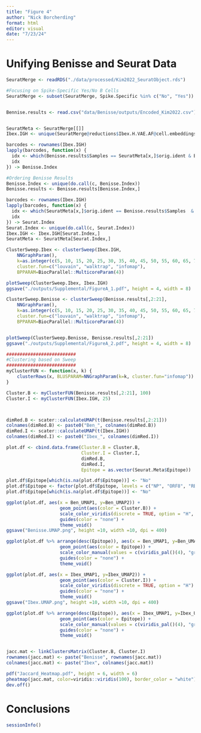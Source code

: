 ```yaml
---
title: "Figure 4"
author: "Nick Borcherding"
format: html
editor: visual
date: "7/23/24"
---
```


# Unifying Benisse and Seurat Data

```r
SeuratMerge <- readRDS("./data/processed/Kim2022_SeuratObject.rds")

#Focusing on Spike-Specific Yes/No B Cells
SeuratMerge <- subset(SeuratMerge, Spike.Specific %in% c("No", "Yes"))


Bennise.results <- read.csv("data/Benisse/outputs/Encoded_Kim2022.csv")


SeuratMeta <- SeuratMerge[[]]
Ibex.IGH <- unique(SeuratMerge@reductions$Ibex.H.VAE.AF@cell.embeddings)

barcodes <- rownames(Ibex.IGH)
lapply(barcodes, function(x) {
  idx <- which(Benisse.results$Samples == SeuratMeta[x,]$orig.ident & Benisse.results$index == str_split(SeuratMeta[x,]$CTaa, "_", simplify = TRUE)[,1])
  idx
}) -> Benisse.Index

#Ordering Benisse Results
Benisse.Index <- unique(do.call(c, Benisse.Index))
Benisse.results <- Benisse.results[Benisse.Index,]

barcodes <- rownames(Ibex.IGH)
lapply(barcodes, function(x) {
  idx <- which(SeuratMeta[x,]$orig.ident == Benisse.results$Samples  & str_split(SeuratMeta[x,]$CTaa, "_", simplify = TRUE)[,1] == Benisse.results$index)
  idx
}) -> Seurat.Index
Seurat.Index <- unique(do.call(c, Seurat.Index))
Ibex.IGH <- Ibex.IGH[Seurat.Index,]
SeuratMeta <- SeuratMeta[Seurat.Index,]

ClusterSweep.Ibex <- clusterSweep(Ibex.IGH, 
    NNGraphParam(), 
    k=as.integer(c(5, 10, 15, 20, 25, 30, 35, 40, 45, 50, 55, 60, 65, 70)),
    cluster.fun=c("louvain", "walktrap", "infomap"),
    BPPARAM=BiocParallel::MulticoreParam(4))

plotSweep(ClusterSweep.Ibex, Ibex.IGH)
ggsave("./outputs/Supplemental/FigureA_1.pdf", height = 4, width = 8)

ClusterSweep.Benisse <- clusterSweep(Benisse.results[,2:21], 
    NNGraphParam(), 
    k=as.integer(c(5, 10, 15, 20, 25, 30, 35, 40, 45, 50, 55, 60, 65, 70)),
    cluster.fun=c("louvain", "walktrap", "infomap"),
    BPPARAM=BiocParallel::MulticoreParam(4))


plotSweep(ClusterSweep.Benisse, Benisse.results[,2:21])
ggsave("./outputs/Supplemental/FigureA_2.pdf", height = 4, width = 8)

##########################
#Clustering based on Sweep
##########################
myClusterFUN <- function(x, k) {
    clusterRows(x, BLUSPARAM=NNGraphParam(k=k, cluster.fun="infomap"))
}

Cluster.B <- myClusterFUN(Benisse.results[,2:21], 100)
Cluster.I <- myClusterFUN(Ibex.IGH, 25)



dimRed.B <- scater::calculateUMAP(t(Benisse.results[,2:21]))
colnames(dimRed.B) <- paste0("Ben_", colnames(dimRed.B))
dimRed.I <- scater::calculateUMAP(t(Ibex.IGH))
colnames(dimRed.I) <- paste0("Ibex_", colnames(dimRed.I))

plot.df <- cbind.data.frame(Cluster.B = Cluster.B, 
                            Cluster.I = Cluster.I, 
                            dimRed.B, 
                            dimRed.I,
                            Epitope = as.vector(Seurat.Meta$Epitope))

plot.df$Epitope[which(is.na(plot.df$Epitope))] <- "No"
plot.df$Epitope <- factor(plot.df$Epitope, levels = c("NP", "ORF8", "RBD", "Spike", "No"))
plot.df$Epitope[which(is.na(plot.df$Epitope))] <- "No"

ggplot(plot.df, aes(x = Ben_UMAP1, y=Ben_UMAP2)) + 
                    geom_point(aes(color = Cluster.B)) + 
                    scale_color_viridis(discrete = TRUE, option = "H", na.value = "grey") + 
                    guides(color = "none") + 
                    theme_void()
ggsave("Benisse.UMAP.png", height =10, width =10, dpi = 400)

ggplot(plot.df %>% arrange(desc(Epitope)), aes(x = Ben_UMAP1, y=Ben_UMAP2)) + 
                    geom_point(aes(color = Epitope)) + 
                    scale_color_manual(values = c(viridis_pal()(4), "grey")) +
                    guides(color = "none") + 
                    theme_void()

ggplot(plot.df, aes(x = Ibex_UMAP1, y=Ibex_UMAP2)) + 
                    geom_point(aes(color = Cluster.I)) + 
                    scale_color_viridis(discrete = TRUE, option = "H") + 
                    guides(color = "none") + 
                    theme_void()
ggsave("Ibex.UMAP.png", height =10, width =10, dpi = 400)

ggplot(plot.df %>% arrange(desc(Epitope)), aes(x = Ibex_UMAP1, y=Ibex_UMAP2)) + 
                    geom_point(aes(color = Epitope)) + 
                    scale_color_manual(values = c(viridis_pal()(4), "grey")) +
                    guides(color = "none") + 
                    theme_void()
```

```r

```

```r
jacc.mat <- linkClustersMatrix(Cluster.B, Cluster.I)
rownames(jacc.mat) <- paste("Benisse", rownames(jacc.mat))
colnames(jacc.mat) <- paste("Ibex", colnames(jacc.mat))

pdf("Jaccard_Heatmap.pdf", height = 6, width = 6)
pheatmap(jacc.mat, color=viridis::viridis(100), border_color = "white")
dev.off()


```

# Conclusions

```r
sessionInfo()
```
